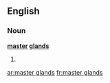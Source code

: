 ==English==

===Noun===
'''[[master]] [[glands]]'''

# {{plural of|[[master gland]]}}

[[ar:master glands]]
[[fr:master glands]]